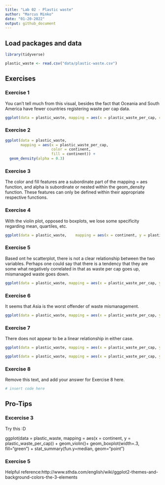 ```yaml
---
title: "Lab 02 - Plastic waste"
author: "Marcus Minko"
date: "01-20-2022"
output: github_document
---
```


## Load packages and data

```r
library(tidyverse) 
```

```r
plastic_waste <- read.csv("data/plastic-waste.csv")
```

## Exercises

### Exercise 1

You can't tell much from this visual, besides the fact that Oceania and South America have fewer countries registering waste per cap data.

```r
ggplot(data = plastic_waste, mapping = aes(x = plastic_waste_per_cap, color = continent)) + geom_histogram() + facet_wrap(~ continent)
```

### Exercise 2

```r
ggplot(data = plastic_waste, 
       mapping = aes(x = plastic_waste_per_cap, 
                     color = continent, 
                     fill = continent)) +
  geom_density(alpha = 0.3)
```

### Exercise 3

The color and fill features are a subordinate part of the mapping = aes 
function, and alpha is subordinate or nested within the geom_density function. These features can only be defined within their appropriate respective functions.

### Exercise 4

With the violin plot, opposed to boxplots, we lose some specificity regarding mean, quartiles, etc.

```r
ggplot(data = plastic_waste,    mapping = aes(x = continent, y = plastic_waste_per_cap, color = continent, fill = continent)) + geom_violin()

```

### Exercise 5

Based ont he scatterplot, there is not a clear relationship between the two variables. Perhaps one could say that there is a tendency that they are some what negatively correlated in that as waste per cap goes up, mismanaged waste goes down.

```r
ggplot(data = plastic_waste, mapping = aes(x = plastic_waste_per_cap, y = mismanaged_plastic_waste)) + geom_point()
```

### Exercise 6

It seems that Asia is the worst offender of waste mismanagement.

```r
ggplot(data = plastic_waste, mapping = aes(x = plastic_waste_per_cap, y = mismanaged_plastic_waste, color = continent, shape = continent)) + geom_point() + scale_color_viridis_d()
```

### Exercise 7

There does not appear to be a linear relationship in either case.

```r
ggplot(data = plastic_waste, mapping = aes(x = plastic_waste_per_cap, y = total_pop, color = continent, shape = continent)) + geom_point() + scale_color_viridis_d()
```

```r
ggplot(data = plastic_waste, mapping = aes(x = plastic_waste_per_cap, y = coastal_pop, color = continent, shape = continent)) + geom_point() + scale_color_viridis_d()
```

### Exercise 8

Remove this text, and add your answer for Exercise 8 here.

```r
# insert code here
```

## Pro-Tips

### Excercise 3

Try this :D

ggplot(data = plastic_waste, 
       mapping = aes(x = continent, 
                     y = plastic_waste_per_cap)) +
  geom_violin()+
  geom_boxplot(width=.3, fill="green") +
  stat_summary(fun.y=median, geom="point") 
  
### Exercise 5 

Helpful reference:http://www.sthda.com/english/wiki/ggplot2-themes-and-background-colors-the-3-elements



